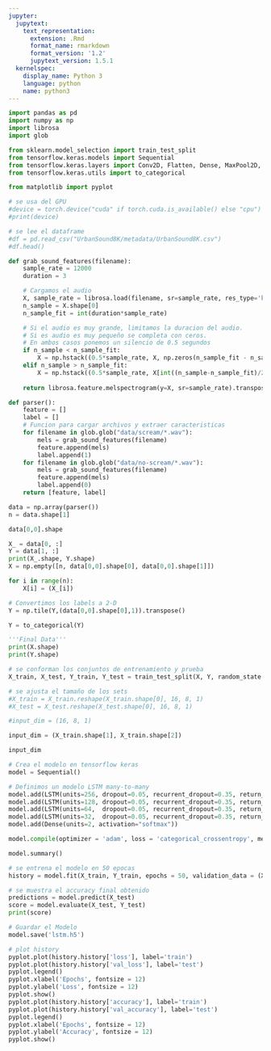 ```yaml
---
jupyter:
  jupytext:
    text_representation:
      extension: .Rmd
      format_name: rmarkdown
      format_version: '1.2'
      jupytext_version: 1.5.1
  kernelspec:
    display_name: Python 3
    language: python
    name: python3
---
```


```python
import pandas as pd
import numpy as np
import librosa
import glob

from sklearn.model_selection import train_test_split
from tensorflow.keras.models import Sequential
from tensorflow.keras.layers import Conv2D, Flatten, Dense, MaxPool2D, Dropout, LSTM
from tensorflow.keras.utils import to_categorical

from matplotlib import pyplot
```

```python
# se usa del GPU
#device = torch.device("cuda" if torch.cuda.is_available() else "cpu")
#print(device)
```

```python
# se lee el dataframe
#df = pd.read_csv("UrbanSound8K/metadata/UrbanSound8K.csv")
#df.head()
```

```python
def grab_sound_features(filename):
    sample_rate = 12000
    duration = 3

    # Cargamos el audio
    X, sample_rate = librosa.load(filename, sr=sample_rate, res_type='kaiser_fast')
    n_sample = X.shape[0]
    n_sample_fit = int(duration*sample_rate)

    # Si el audio es muy grande, limitamos la duracion del audio.
    # Si es audio es muy pequeño se completa con ceros.
    # En ambos casos ponemos un silencio de 0.5 segundos
    if n_sample < n_sample_fit:
        X = np.hstack((0.5*sample_rate, X, np.zeros(n_sample_fit - n_sample)))
    elif n_sample > n_sample_fit:
        X = np.hstack((0.5*sample_rate, X[int((n_sample-n_sample_fit)/2):int((n_sample+n_sample_fit)/2)]))
    
    return librosa.feature.melspectrogram(y=X, sr=sample_rate).transpose()

def parser():
    feature = []
    label = []
    # Funcion para cargar archivos y extraer caracteristicas
    for filename in glob.glob("data/scream/*.wav"):
        mels = grab_sound_features(filename)
        feature.append(mels)
        label.append(1)
    for filename in glob.glob("data/no-scream/*.wav"):
        mels = grab_sound_features(filename)
        feature.append(mels)
        label.append(0)
    return [feature, label]
```

```python
data = np.array(parser())
n = data.shape[1]
```

```python
data[0,0].shape
```

```python
X_ = data[0, :]
Y = data[1, :]
print(X_.shape, Y.shape)
X = np.empty([n, data[0,0].shape[0], data[0,0].shape[1]])
```

```python
for i in range(n):
    X[i] = (X_[i])
```

```python
# Convertimos los labels a 2-D
Y = np.tile(Y,(data[0,0].shape[0],1)).transpose()
```

```python
Y = to_categorical(Y)
```

```python
'''Final Data'''
print(X.shape)
print(Y.shape)
```

```python
# se conforman los conjuntos de entrenamiento y prueba
X_train, X_test, Y_train, Y_test = train_test_split(X, Y, random_state = 1)
```

```python
# se ajusta el tamaño de los sets
#X_train = X_train.reshape(X_train.shape[0], 16, 8, 1)
#X_test = X_test.reshape(X_test.shape[0], 16, 8, 1)
```

```python
#input_dim = (16, 8, 1)
```

```python
input_dim = (X_train.shape[1], X_train.shape[2])
```

```python
input_dim
```

```python
# Crea el modelo en tensorflow keras
model = Sequential()

# Definimos un modelo LSTM many-to-many
model.add(LSTM(units=256, dropout=0.05, recurrent_dropout=0.35, return_sequences=True, input_shape=input_dim))
model.add(LSTM(units=128, dropout=0.05, recurrent_dropout=0.35, return_sequences=True))
model.add(LSTM(units=64,  dropout=0.05, recurrent_dropout=0.35, return_sequences=True))
model.add(LSTM(units=32,  dropout=0.05, recurrent_dropout=0.35, return_sequences=True))
model.add(Dense(units=2, activation="softmax"))

model.compile(optimizer = 'adam', loss = 'categorical_crossentropy', metrics = ['accuracy'])

model.summary()
```

```python
# se entrena el modelo en 50 epocas
history = model.fit(X_train, Y_train, epochs = 50, validation_data = (X_test, Y_test))
```

```python
# se muestra el accuracy final obtenido
predictions = model.predict(X_test)
score = model.evaluate(X_test, Y_test)
print(score)
```

```python
# Guardar el Modelo
model.save('lstm.h5')
```

```python
# plot history
pyplot.plot(history.history['loss'], label='train')
pyplot.plot(history.history['val_loss'], label='test')
pyplot.legend()
pyplot.xlabel('Epochs', fontsize = 12)
pyplot.ylabel('Loss', fontsize = 12)
pyplot.show()
pyplot.plot(history.history['accuracy'], label='train')
pyplot.plot(history.history['val_accuracy'], label='test')
pyplot.legend()
pyplot.xlabel('Epochs', fontsize = 12)
pyplot.ylabel('Accuracy', fontsize = 12)
pyplot.show()
```
